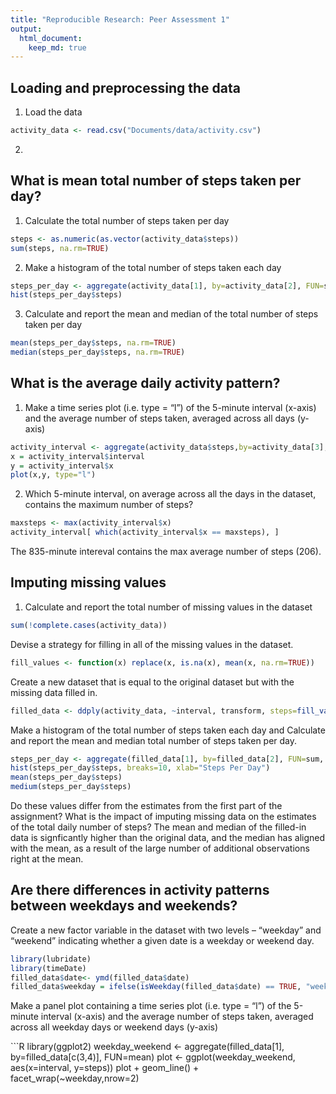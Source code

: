 ```yaml
---
title: "Reproducible Research: Peer Assessment 1"
output: 
  html_document:
    keep_md: true
---
```



## Loading and preprocessing the data
1. Load the data

```R
activity_data <- read.csv("Documents/data/activity.csv")

```

2. 


## What is mean total number of steps taken per day?

1. Calculate the total number of steps taken per day

```R
steps <- as.numeric(as.vector(activity_data$steps))
sum(steps, na.rm=TRUE)
```
2. Make a histogram of the total number of steps taken each day
```R
steps_per_day <- aggregate(activity_data[1], by=activity_data[2], FUN=sum, na.rm=TRUE)
hist(steps_per_day$steps)
```
3. Calculate and report the mean and median of the total number of steps taken per day
```R
mean(steps_per_day$steps, na.rm=TRUE)
median(steps_per_day$steps, na.rm=TRUE)
```

## What is the average daily activity pattern?
1. Make a time series plot (i.e. type = "l") of the 5-minute interval (x-axis) and the average number of steps taken, averaged across all days (y-axis)

```R
activity_interval <- aggregate(activity_data$steps,by=activity_data[3],FUN=mean,na.rm=TRUE)
x = activity_interval$interval
y = activity_interval$x
plot(x,y, type="l")
```

2. Which 5-minute interval, on average across all the days in the dataset, contains the maximum number of steps?
```R
maxsteps <- max(activity_interval$x)
activity_interval[ which(activity_interval$x == maxsteps), ]
```
The 835-minute intereval contains the max average number of steps (206).

## Imputing missing values
1. Calculate and report the total number of missing values in the dataset
```R
sum(!complete.cases(activity_data))
```
Devise a strategy for filling in all of the missing values in the dataset. 

```R
fill_values <- function(x) replace(x, is.na(x), mean(x, na.rm=TRUE))
```
Create a new dataset that is equal to the original dataset but with the missing data filled in.
```R
filled_data <- ddply(activity_data, ~interval, transform, steps=fill_values(steps))
```
Make a histogram of the total number of steps taken each day and Calculate and report the mean and median total number of steps taken per day.
```R
steps_per_day <- aggregate(filled_data[1], by=filled_data[2], FUN=sum, na.rm=TRUE)
hist(steps_per_day$steps, breaks=10, xlab="Steps Per Day")
mean(steps_per_day$steps)
medium(steps_per_day$steps)
```
Do these values differ from the estimates from the first part of the assignment? What is the impact of imputing missing data on the estimates of the total daily number of steps?
The mean and median of the filled-in data is signficantly higher than the original data, and the median has aligned with the mean, as a result of the large number of additional observations right at the mean. 

## Are there differences in activity patterns between weekdays and weekends?
Create a new factor variable in the dataset with two levels – “weekday” and “weekend” indicating whether a given date is a weekday or weekend day.
```R
library(lubridate)
library(timeDate)
filled_data$date<- ymd(filled_data$date)
filled_data$weekday = ifelse(isWeekday(filled_data$date) == TRUE, "weekday", "weekend")
```
Make a panel plot containing a time series plot (i.e. type = "l") of the 5-minute interval (x-axis) and the average number of steps taken, averaged across all weekday days or weekend days (y-axis)

```R
library(ggplot2)
weekday_weekend <- aggregate(filled_data[1], by=filled_data[c(3,4)], FUN=mean)
plot <- ggplot(weekday_weekend, aes(x=interval, y=steps))
plot + geom_line() + facet_wrap(~weekday,nrow=2)
